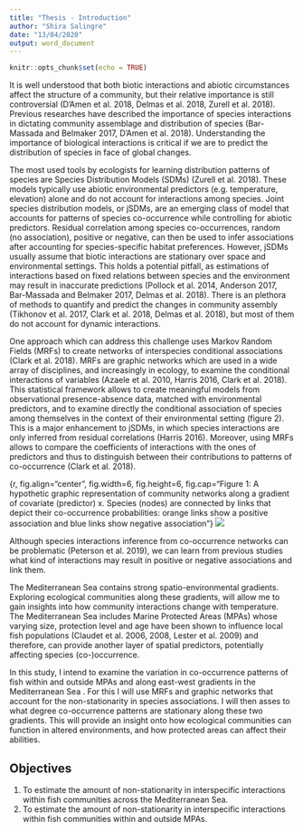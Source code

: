 ```yaml
---
title: "Thesis - Introduction"
author: "Shira Salingre"
date: "13/04/2020"
output: word_document
---
```


```r
knitr::opts_chunk$set(echo = TRUE)
```

It is well understood that both biotic interactions and abiotic circumstances affect the structure of a community, but their relative importance is still controversial  (D’Amen et al. 2018, Delmas et al. 2018, Zurell et al. 2018). Previous researches have described the importance of species interactions in dictating community assemblage and distribution of species (Bar-Massada and Belmaker 2017, D’Amen et al. 2018).  Understanding the importance of biological interactions is critical if we are to predict the distribution of species in face of global changes. 

The most used tools by ecologists for learning distribution patterns of species are Species Distribution Models (SDMs) (Zurell et al. 2018). These models typically use abiotic environmental predictors (e.g. temperature, elevation) alone and do not account for interactions among species. Joint species distribution models, or jSDMs, are an emerging class of model that accounts for patterns of species co-occurrence while controlling for abiotic predictors. Residual correlation among species co-occurrences, random (no association), positive or negative, can then be used to infer associations after accounting for species-specific habitat preferences. 
However, jSDMs usually assume that biotic interactions are stationary over space and environmental settings. This holds a potential pitfall, as estimations of interactions based on fixed relations between species and the environment may result in inaccurate predictions (Pollock et al. 2014, Anderson 2017, Bar-Massada and Belmaker 2017, Delmas et al. 2018). There is an plethora of methods to quantify and predict the changes in community assembly (Tikhonov et al. 2017, Clark et al. 2018, Delmas et al. 2018), but most of them do not account for dynamic interactions. 

One approach which can address this challenge uses Markov Random Fields (MRFs) to create networks of interspecies conditional associations (Clark et al. 2018). MRFs are graphic networks which are used in a wide array of disciplines, and increasingly in ecology, to examine the conditional interactions of variables (Azaele et al. 2010, Harris 2016, Clark et al. 2018). This statistical framework allows to create meaningful models from observational presence-absence data, matched with environmental predictors, and to examine directly the conditional association of species among themselves in the context of their environmental setting (figure 2). This is a major enhancement to jSDMs, in which species interactions are only inferred from residual correlations (Harris 2016). Moreover, using MRFs allows to compare the coefficients of interactions with the ones of predictors and thus to distinguish between their contributions to patterns of co-occurrence (Clark et al. 2018).

{r, fig.align="center", fig.width=6, fig.height=6, fig.cap="Figure 1: A hypothetic graphic representation of community networks along a gradient of covariate (predictor) x. Species (nodes) are connected by links that depict their co-occurrence probabilities: orange links show a positive association and blue links show negative association"}
![]("figures/example_fig.png")

Although species interactions inference from co-occurrence networks can be problematic (Peterson et al. 2019), we can learn from previous studies what kind of interactions may result in positive or negative associations and link them.

The Mediterranean Sea contains strong spatio-environmental gradients. Exploring ecological communities along these gradients, will allow me to gain insights into how community interactions change with temperature. The Mediterranean Sea includes Marine Protected Areas (MPAs) whose varying size, protection level and age have been shown to influence local fish populations (Claudet et al. 2006, 2008, Lester et al. 2009) and therefore, can provide another layer of spatial predictors, potentially affecting species (co-)occurrence. 

In this study, I intend to examine the variation in co-occurrence patterns of fish within and outside MPAs and along east-west gradients in the Mediterranean Sea . For this I will use MRFs and graphic networks that account for the non-stationarity in species associations. I will then asses to what degree co-occurrence patterns are stationary along these two gradients. This will provide an insight onto how ecological communities can function in altered environments, and how protected areas can affect their abilities.

## Objectives
1.	To estimate the amount of non-stationarity in interspecific interactions within fish communities across the Mediterranean Sea.
2.	To estimate the amount of non-stationarity in interspecific interactions within fish communities within and outside MPAs.

